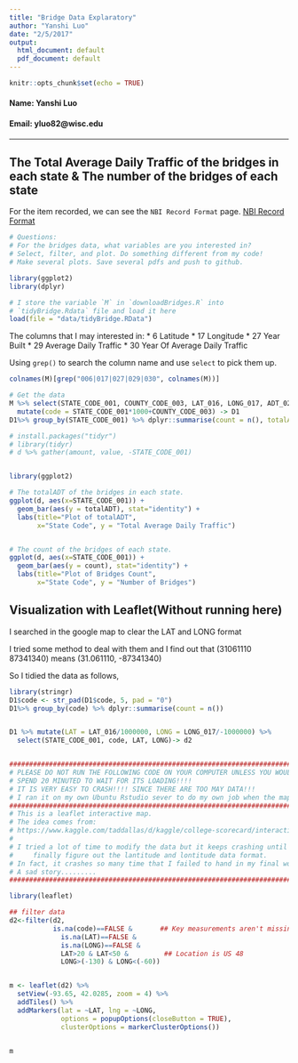 ```yaml
---
title: "Bridge Data Explaratory"
author: "Yanshi Luo"
date: "2/5/2017"
output:
  html_document: default
  pdf_document: default
---
```


```r
knitr::opts_chunk$set(echo = TRUE)
```

#### Name: Yanshi Luo
#### Email: yluo82@wisc.edu

---

## The Total Average Daily Traffic of the bridges in each state & The number of the bridges of each state

For the item recorded, we can see the `NBI Record Format` page.
[NBI Record Format](https://www.fhwa.dot.gov/bridge/nbi/format.cfm)

```r
# Questions:
# For the bridges data, what variables are you interested in? 
# Select, filter, and plot. Do something different from my code! 
# Make several plots. Save several pdfs and push to github.

library(ggplot2)
library(dplyr)

# I store the variable `M` in `downloadBridges.R` into 
# `tidyBridge.Rdata` file and load it here
load(file = "data/tidyBridge.RData")
```

The columns that I may interested in:
* 6	Latitude
* 17	Longitude
* 27	Year Built
* 29	Average Daily Traffic
* 30	Year Of Average Daily Traffic

Using `grep()` to search the column name and use `select` to pick them up.

```r
colnames(M)[grep("006|017|027|029|030", colnames(M))]

# Get the data
M %>% select(STATE_CODE_001, COUNTY_CODE_003, LAT_016, LONG_017, ADT_029) %>%
  mutate(code = STATE_CODE_001*1000+COUNTY_CODE_003) -> D1
D1%>% group_by(STATE_CODE_001) %>% dplyr::summarise(count = n(), totalADT = sum(ADT_029))-> d

# install.packages("tidyr")
# library(tidyr)
# d %>% gather(amount, value, -STATE_CODE_001)


library(ggplot2)

# The totalADT of the bridges in each state.
ggplot(d, aes(x=STATE_CODE_001)) + 
  geom_bar(aes(y = totalADT), stat="identity") + 
  labs(title="Plot of totalADT", 
       x="State Code", y = "Total Average Daily Traffic")


# The count of the bridges of each state.
ggplot(d, aes(x=STATE_CODE_001)) + 
  geom_bar(aes(y = count), stat="identity") + 
  labs(title="Plot of Bridges Count", 
       x="State Code", y = "Number of Bridges")
```

## Visualization with Leaflet(Without running here)
I searched in the google map to clear the LAT and LONG format

I tried some method to deal with them and I find out that (31061110 87341340) means (31.061110, -87341340)

So I tidied the data as follows,

```r
library(stringr)
D1$code <- str_pad(D1$code, 5, pad = "0")
D1%>% group_by(code) %>% dplyr::summarise(count = n())


D1 %>% mutate(LAT = LAT_016/1000000, LONG = LONG_017/-1000000) %>%
  select(STATE_CODE_001, code, LAT, LONG)-> d2


#############################################################################
# PLEASE DO NOT RUN THE FOLLOWING CODE ON YOUR COMPUTER UNLESS YOU WOULD LIKE TO
# SPEND 20 MINUTED TO WAIT FOR ITS LOADING!!!!
# IT IS VERY EASY TO CRASH!!!! SINCE THERE ARE TOO MAY DATA!!!
# I ran it on my own Ubuntu Rstudio sever to do my own job when the map is drawing.
###########################################################################
# This is a leaflet interactive map.
# The idea comes from:
# https://www.kaggle.com/taddallas/d/kaggle/college-scorecard/interactive-map
#
# I tried a lot of time to modify the data but it keeps crashing until I 
#     finally figure out the lantitude and lontitude data format.
# In fact, it crashes so many time that I failed to hand in my final work beore 12 pm T_T
# A sad story.........
##########################################################################

library(leaflet)

## filter data
d2<-filter(d2,
           is.na(code)==FALSE &       ## Key measurements aren't missing
             is.na(LAT)==FALSE &
             is.na(LONG)==FALSE &
             LAT>20 & LAT<50 &         ## Location is US 48
             LONG>(-130) & LONG<(-60))


m <- leaflet(d2) %>%
  setView(-93.65, 42.0285, zoom = 4) %>%
  addTiles() %>%
  addMarkers(lat = ~LAT, lng = ~LONG,
             options = popupOptions(closeButton = TRUE),
             clusterOptions = markerClusterOptions())


m
```



